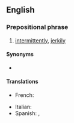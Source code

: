 ==English==

===Prepositional phrase===
{{en-PP|in [[fits and starts]]}}

# [[intermittently]], [[jerkily]]

====Synonyms====
* {{l|es|fitfully}}

====Translations====
{{trans-top}}
* French: {{t+|fr|par à-coups}}
{{trans-mid}}
* Italian: {{t|it|a singhiozzo }}
* Spanish: {{t|es|a trompicones}}, {{t|es|a trancas y barrancas}}
{{trans-bottom}}